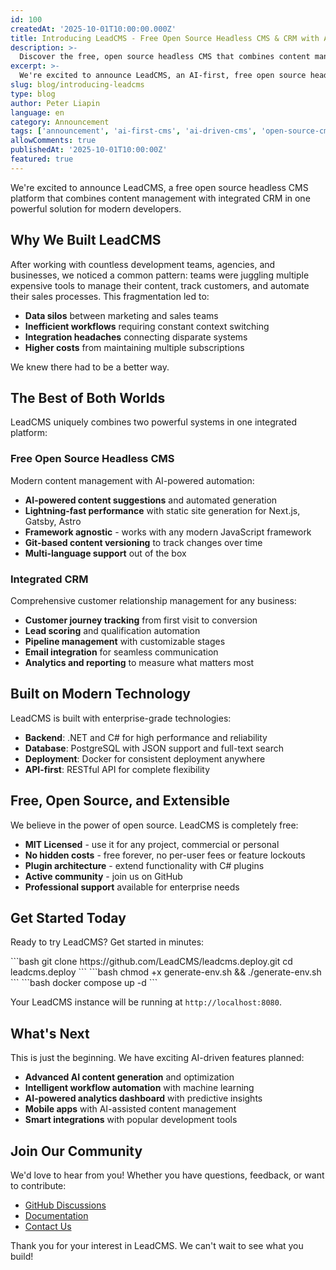 ```yaml
---
id: 100
createdAt: '2025-10-01T10:00:00.000Z'
title: Introducing LeadCMS - Free Open Source Headless CMS & CRM with AI
description: >-
  Discover the free, open source headless CMS that combines content management with integrated CRM. Perfect for Next.js and modern frameworks with AI-powered automation.
excerpt: >-
  We're excited to announce LeadCMS, an AI-first, free open source headless CMS platform that combines the best of AI-driven content management and intelligent customer relationship management in one powerful solution.
slug: blog/introducing-leadcms
type: blog
author: Peter Liapin
language: en
category: Announcement
tags: ['announcement', 'ai-first-cms', 'ai-driven-cms', 'open-source-cms', 'free-cms', 'headless-cms', 'next-js-cms']
allowComments: true
publishedAt: '2025-10-01T10:00:00Z'
featured: true
---
```


We're excited to announce LeadCMS, a free open source headless CMS platform that combines content management with integrated CRM in one powerful solution for modern developers.

## Why We Built LeadCMS

After working with countless development teams, agencies, and businesses, we noticed a common pattern: teams were juggling multiple expensive tools to manage their content, track customers, and automate their sales processes. This fragmentation led to:

- **Data silos** between marketing and sales teams
- **Inefficient workflows** requiring constant context switching
- **Integration headaches** connecting disparate systems
- **Higher costs** from maintaining multiple subscriptions

We knew there had to be a better way.

## The Best of Both Worlds

LeadCMS uniquely combines two powerful systems in one integrated platform:

### Free Open Source Headless CMS

Modern content management with AI-powered automation:

- **AI-powered content suggestions** and automated generation
- **Lightning-fast performance** with static site generation for Next.js, Gatsby, Astro
- **Framework agnostic** - works with any modern JavaScript framework
- **Git-based content versioning** to track changes over time
- **Multi-language support** out of the box

### Integrated CRM

Comprehensive customer relationship management for any business:

- **Customer journey tracking** from first visit to conversion
- **Lead scoring** and qualification automation
- **Pipeline management** with customizable stages
- **Email integration** for seamless communication
- **Analytics and reporting** to measure what matters most

## Built on Modern Technology

LeadCMS is built with enterprise-grade technologies:

- **Backend**: .NET and C# for high performance and reliability
- **Database**: PostgreSQL with JSON support and full-text search
- **Deployment**: Docker for consistent deployment anywhere
- **API-first**: RESTful API for complete flexibility

## Free, Open Source, and Extensible

We believe in the power of open source. LeadCMS is completely free:

- **MIT Licensed** - use it for any project, commercial or personal
- **No hidden costs** - free forever, no per-user fees or feature lockouts
- **Plugin architecture** - extend functionality with C# plugins
- **Active community** - join us on GitHub
- **Professional support** available for enterprise needs

## Get Started Today

Ready to try LeadCMS? Get started in minutes:

<Steps>
  <Step title="Clone the repository">
    ```bash
    git clone https://github.com/LeadCMS/leadcms.deploy.git
    cd leadcms.deploy
    ```
  </Step>
  <Step title="Generate environment configuration">
    ```bash
    chmod +x generate-env.sh && ./generate-env.sh
    ```
  </Step>
  <Step title="Start with Docker Compose">
    ```bash
    docker compose up -d
    ```
  </Step>
</Steps>

Your LeadCMS instance will be running at `http://localhost:8080`.

## What's Next

This is just the beginning. We have exciting AI-driven features planned:

- **Advanced AI content generation** and optimization
- **Intelligent workflow automation** with machine learning
- **AI-powered analytics dashboard** with predictive insights
- **Mobile apps** with AI-assisted content management
- **Smart integrations** with popular development tools

## Join Our Community

We'd love to hear from you! Whether you have questions, feedback, or want to contribute:

- [GitHub Discussions](https://github.com/LeadCMS/leadcms.core/discussions)
- [Documentation](/docs)
- [Contact Us](/contact-us)

Thank you for your interest in LeadCMS. We can't wait to see what you build!
